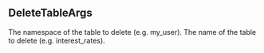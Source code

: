 ## DeleteTableArgs


<ParamField path="namespace" type="text">
The namespace of the table to delete (e.g. my_user).
</ParamField>
<ParamField path="table_name" type="text">
The name of the table to delete (e.g. interest_rates).
</ParamField>

